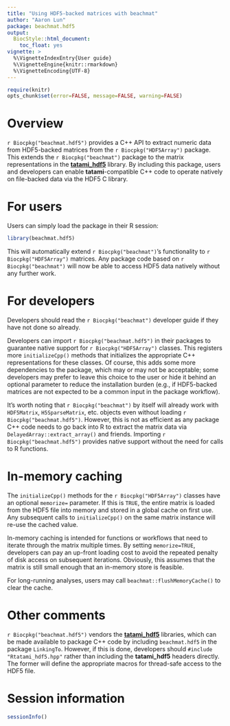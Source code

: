 ```yaml
---
title: "Using HDF5-backed matrices with beachmat"
author: "Aaron Lun"
package: beachmat.hdf5
output: 
  BiocStyle::html_document:
    toc_float: yes
vignette: >
  %\VignetteIndexEntry{User guide}
  %\VignetteEngine{knitr::rmarkdown}
  %\VignetteEncoding{UTF-8}  
---
```


```r
require(knitr)
opts_chunk$set(error=FALSE, message=FALSE, warning=FALSE)
```

# Overview 

`r Biocpkg("beachmat.hdf5")` provides a C++ API to extract numeric data from HDF5-backed matrices from the `r Biocpkg("HDF5Array")` package.
This extends the `r Biocpkg("beachmat")` package to the matrix representations in the [**tatami_hdf5**](https://github.com/tatami-inc/tatami_hdf5) library.
By including this package, users and developers can enable **tatami**-compatible C++ code to operate natively on file-backed data via the HDF5 C library.

# For users 

Users can simply load the package in their R session:

```r
library(beachmat.hdf5)
```

This will automatically extend `r Biocpkg("beachmat")`'s functionality to `r Biocpkg("HDF5Array")` matrices.
Any package code based on `r Biocpkg("beachmat")` will now be able to access HDF5 data natively without any further work.

# For developers

Developers should read the `r Biocpkg("beachmat")` developer guide if they have not done so already.

Developers can import `r Biocpkg("beachmat.hdf5")` in their packages to guarantee native support for `r Biocpkg("HDF5Array")` classes.
This registers more `initializeCpp()` methods that initializes the appropriate C++ representations for these classes.
Of course, this adds some more dependencies to the package, which may or may not be acceptable;
some developers may prefer to leave this choice to the user or hide it behind an optional parameter to reduce the installation burden 
(e.g., if HDF5-backed matrices are not expected to be a common input in the package workflow).

It's worth noting that `r Biocpkg("beachmat")` by itself will already work with `HDF5Matrix`, `H5SparseMatrix`, etc. objects even without loading `r Biocpkg("beachmat.hdf5")`.
However, this is not as efficient as any package C++ code needs to go back into R to extract the matrix data via `DelayedArray::extract_array()` and friends.
Importing `r Biocpkg("beachmat.hdf5")` provides native support without the need for calls to R functions.

# In-memory caching

The `initializeCpp()` methods for the `r Biocpkg("HDF5Array")` classes have an optional `memorize=` parameter.
If this is `TRUE`, the entire matrix is loaded from the HDF5 file into memory and stored in a global cache on first use.
Any subsequent calls to `initializeCpp()` on the same matrix instance will re-use the cached value.

In-memory caching is intended for functions or workflows that need to iterate through the matrix multiple times.
By setting `memorize=TRUE`, developers can pay an up-front loading cost to avoid the repeated penalty of disk access on subsequent iterations.
Obviously, this assumes that the matrix is still small enough that an in-memory store is feasible.

For long-running analyses, users may call `beachmat::flushMemoryCache()` to clear the cache.

# Other comments

`r Biocpkg("beachmat.hdf5")` vendors the [**tatami_hdf5**](https://github.com/tatami-inc/tatami_hdf5) libraries,
which can be made available to package C++ code by including `beachmat.hdf5` in the package `LinkingTo`.
However, if this is done, developers should `#include "Rtatami_hdf5.hpp"` rather than including the **tatami_hdf5** headers directly.
The former will define the appropriate macros for thread-safe access to the HDF5 file.

# Session information {-}

```r
sessionInfo()
```
